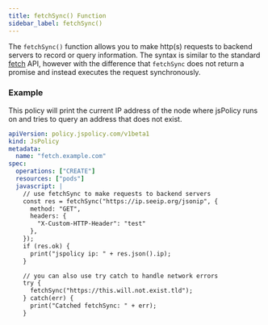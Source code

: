 ```yaml
---
title: fetchSync() Function
sidebar_label: fetchSync()
---
```


The `fetchSync()` function allows you to make http(s) requests to backend servers to record or query information. The syntax is similar to the standard [fetch](https://developer.mozilla.org/en-US/docs/Web/API/Fetch_API/Using_Fetch) API, however with the difference that `fetchSync` does not return a promise and instead executes the request synchronously. 

### Example 
This policy will print the current IP address of the node where jsPolicy runs on and tries to query an address that does not exist.
```yaml
apiVersion: policy.jspolicy.com/v1beta1
kind: JsPolicy
metadata:
  name: "fetch.example.com"
spec:
  operations: ["CREATE"]
  resources: ["pods"]
  javascript: |
    // use fetchSync to make requests to backend servers
    const res = fetchSync("https://ip.seeip.org/jsonip", {
      method: "GET",
      headers: {
        "X-Custom-HTTP-Header": "test"
      },
    });
    if (res.ok) {
      print("jspolicy ip: " + res.json().ip);
    }

    // you can also use try catch to handle network errors
    try {
      fetchSync("https://this.will.not.exist.tld");
    } catch(err) {
      print("Catched fetchSync: " + err);
    }
```

